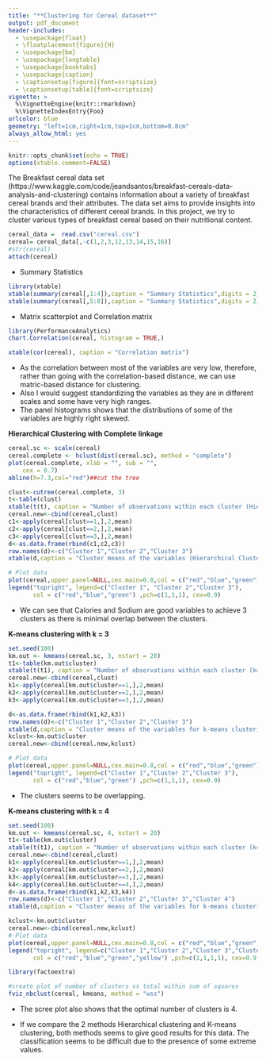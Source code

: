 ```yaml
---
title: "**Clustering for Cereal dataset**"
output: pdf_document
header-includes: 
  - \usepackage{float}
  - \floatplacement{figure}{H}
  - \usepackage{bm}
  - \usepackage{longtable}
  - \usepackage{booktabs}
  - \usepackage{caption}
  - \captionsetup[figure]{font=scriptsize}
  - \captionsetup[table]{font=scriptsize}
vignette: >
  %\VignetteEngine{knitr::rmarkdown}
  %\VignetteIndexEntry{Foo}
urlcolor: blue
geometry: "left=1cm,right=1cm,top=1cm,bottom=0.8cm"
always_allow_html: yes
---
```


```r
knitr::opts_chunk$set(echo = TRUE)
options(xtable.comment=FALSE)
```

 The Breakfast cereal data set (https://www.kaggle.com/code/jeandsantos/breakfast-cereals-data-analysis-and-clustering) contains information about a variety of breakfast cereal brands and their attributes. The data set aims to provide insights into the characteristics of different cereal brands. In this project, we try to cluster various types of breakfast cereal  based on their nutritional content. 

```r
cereal_data =  read.csv("cereal.csv")
cereal= cereal_data[,-c(1,2,3,12,13,14,15,16)]
#str(cereal)
attach(cereal)
```

- Summary Statistics

```r
library(xtable)
xtable(summary(cereal[,1:4]),caption = "Summary Statistics",digits = 2)
xtable(summary(cereal[,5:8]),caption = "Summary Statistics",digits = 2)
```

- Matrix scatterplot and Correlation matrix


```r
library(PerformanceAnalytics)
chart.Correlation(cereal, histogram = TRUE,)
``` 

```r
xtable(cor(cereal), caption = "Correlation matrix")
``` 

\newpage
- As the correlation between most of the variables are very low, therefore, rather than going with the correlation-based distance, we can use matric-based distance for clustering.
- Also I would suggest standardizing the variables as they are in different scales and some have very high ranges.
- The panel histograms shows that the distributions of some of the variables are highly  right skewed. 

**Hierarchical Clustering with Complete linkage**

```r
cereal.sc <- scale(cereal)
cereal.complete <- hclust(dist(cereal.sc), method = "complete")
plot(cereal.complete, xlab = "", sub = "", 
	cex = 0.7)
abline(h=7.3,col="red")##cut the tree
```
```r
clust<-cutree(cereal.complete, 3)
t<-table(clust)
xtable(t(t), caption = "Number of observations within each cluster (Hierarchical Clustering)")
cereal.new<-cbind(cereal,clust)
c1<-apply(cereal[clust==1,],2,mean)
c2<-apply(cereal[clust==2,],2,mean)
c3<-apply(cereal[clust==3,],2,mean)
d<-as.data.frame(rbind(c1,c2,c3))
row.names(d)<-c("Cluster 1","Cluster 2","Cluster 3")
xtable(d,caption = "Cluster means of the variables (Hierarchical Clustering)",table.placement="H",digits = 3)
```

```r
# Plot data
plot(cereal,upper.panel=NULL,cex.main=0.8,col = c("red","blue","green")[cereal.new$clust],pch=c(1,1,1)[cereal.new$clust])
legend("topright", legend=c("Cluster 1", "Cluster 2","Cluster 3"), 
       col = c("red","blue","green") ,pch=c(1,1,1), cex=0.9)

```
- We can see that Calories and Sodium are good variables to achieve 3 clusters as there is minimal overlap between the clusters.


 **K-means clustering with k = 3**

 

```r
set.seed(100)
km.out <- kmeans(cereal.sc, 3, nstart = 20)
t1<-table(km.out$cluster)
xtable(t(t1), caption = "Number of observations within each cluster (k=3)")
cereal.new<-cbind(cereal,clust)
k1<-apply(cereal[km.out$cluster==1,],2,mean)
k2<-apply(cereal[km.out$cluster==2,],2,mean)
k3<-apply(cereal[km.out$cluster==3,],2,mean)

d<-as.data.frame(rbind(k1,k2,k3))
row.names(d)<-c("Cluster 1","Cluster 2","Cluster 3")
xtable(d,caption = "Cluster means of the variables for k-means clustering (k=3)",table.placement="H",digits = 3)
kclust<-km.out$cluster
cereal.new<-cbind(cereal.new,kclust)
```
```r
# Plot data
plot(cereal,upper.panel=NULL,cex.main=0.8,col = c("red","blue","green")[cereal.new$kclust],pch=c(1,1,1)[cereal.new$kclust])
legend("topright", legend=c("Cluster 1","Cluster 2","Cluster 3"), 
       col = c("red","blue","green") ,pch=c(1,1,1), cex=0.9)

```

- The clusters seems to be overlapping.



 **K-means clustering with k = 4**

```r
set.seed(100)
km.out <- kmeans(cereal.sc, 4, nstart = 20)
t1<-table(km.out$cluster)
xtable(t(t1), caption = "Number of observations within each cluster (k=4)")
cereal.new<-cbind(cereal,clust)
k1<-apply(cereal[km.out$cluster==1,],2,mean)
k2<-apply(cereal[km.out$cluster==2,],2,mean)
k3<-apply(cereal[km.out$cluster==3,],2,mean)
k4<-apply(cereal[km.out$cluster==4,],2,mean)
d<-as.data.frame(rbind(k1,k2,k3,k4))
row.names(d)<-c("Cluster 1","Cluster 2","Cluster 3","Cluster 4")
xtable(d,caption = "Cluster means of the variables for k-means clustering (k=4)",table.placement="H",digits = 3)
```

```r
kclust<-km.out$cluster
cereal.new<-cbind(cereal.new,kclust)
# Plot data
plot(cereal,upper.panel=NULL,cex.main=0.8,col = c("red","blue","green","yellow")[cereal.new$kclust],pch=c(1,1,1,1)[cereal.new$kclust])
legend("topright", legend=c("Cluster 1","Cluster 2","Cluster 3","Cluster 4"), 
       col = c("red","blue","green","yellow") ,pch=c(1,1,1,1), cex=0.9)

```
```r
library(factoextra)

#create plot of number of clusters vs total within sum of squares
fviz_nbclust(cereal, kmeans, method = "wss")
```
- The scree plot also shows that the optimal number of clusters is 4.

- If we compare the 2 methods Hierarchical clustering and K-means clustering,  both methods seems to give good results for this data. The classification seems to be difficult due to the presence of some extreme values.
